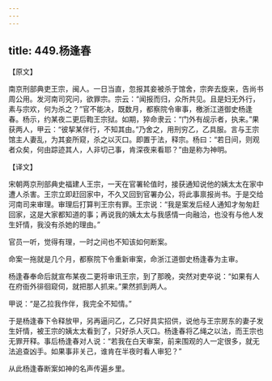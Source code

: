 ```yaml
---
---
---
```

title: 449.杨逢春
---



【原文】

南京刑部典吏王宗，闽人。一日当直，忽报其妾被杀于馆舍，宗奔去旋来，告尚书周公用。发河南司究问，欲罪宗。宗云：“闻报而归，众所共见。且是妇无外行，素与宗欢，何为杀之？”官不能决，既数月，都察院令审事，檄浙江道御史杨逢春。杨示，约某夜二更后鞫王宗狱。如期，猝命隶云：“门外有觇示者，执来。”果获两人，甲云：“彼挈某伴行，不知其由。”乃舍之，用刑穷乙，乙具服。言与王宗馆主人妻乱，为其妾所窥，杀之以灭口。即置于法，释宗。杨曰：“若日间，则观者众矣，何由踪迹其人，人非切己事，肯深夜来看耶？”由是称为神明。

【译文】

宋朝两京刑部典史福建人王宗，一天在官署轮值时，接获通知说他的姨太太在家中遭人杀害。王宗立即赶回家中，不久又回到官署办公，将此事禀报尚书。于是交给河南司来审理。审理后打算判王宗有罪。王宗说：“我是案发后经人通知才匆匆赶回家，这是大家都知道的事；再说我的姨太太与我感情一向融洽，也没有与他人发生奸情，我没有杀她的理由。”

官员一听，觉得有理，一时之间也不知该如何断案。

命案一拖就是几个月，都察院下令重新审案，命浙江道御史杨逢春为主审。

杨逢春奉命后就宣布某夜二更将审讯王宗，到了那晚，突然对吏卒说：“如果有人在府衙外徘徊窥伺，就把那人抓来。”果然抓到两人。

甲说：“是乙拉我作伴，我完全不知情。”

于是杨逢春下令释放甲，另再逼问乙，乙只好具实招供，说他与王宗房东的妻子发生奸情，被王宗的姨太太看到了，只好杀人灭口。杨逢春将乙绳之以法，而王宗也无罪开释。事后杨逢春对人说：“若我在白天审案，前来围观的人一定很多，就无法追查凶手。如果事非关己，谁肯在半夜时看人审犯？”

从此杨逢春断案如神的名声传遍乡里。